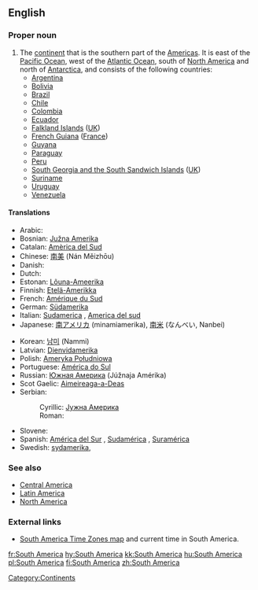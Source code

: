 {{wikipedia}}
==English==

===Proper noun===
{{en-proper noun|sg=[[South]] [[America]]}}

# The [[continent]] that is the southern part of the [[Americas]].  It is east of the [[Pacific Ocean]], west of the [[Atlantic Ocean]], south of [[North America]] and north of [[Antarctica]], and consists of the following countries:
#*[[Argentina]]
#*[[Bolivia]]
#*[[Brazil]]
#*[[Chile]]
#*[[Colombia]]
#*[[Ecuador]]
#*[[Falkland Islands]] ([[UK]])
#*[[French Guiana]] ([[France]])
#*[[Guyana]]
#*[[Paraguay]]
#*[[Peru]]
#*[[South Georgia and the South Sandwich Islands]] ([[UK]])
#*[[Suriname]]
#*[[Uruguay]]
#*[[Venezuela]]

====Translations====
{{trans-top|continent that is the southern part of the Americas}}
*Arabic: {{ARchar|[[امريكا الجنوبية]]}} {{Unicode|(’ámrika l-janubíyya)}} {{f}}
*Bosnian: [[Južna Amerika]] {{f}}
*Catalan: [[Amèrica del Sud]] {{f}}
*Chinese: [[南美]] (Nán Měizhōu)
*Danish: {{t|da|Sydamerika}}
*Dutch: {{t|nl|Zuid-Amerika|n}}
*Estonan: [[Lõuna-Ameerika]]
*Finnish: [[Etelä-Amerikka]]
*French: [[Amérique du Sud]] {{f}}
*German: [[Südamerika]] {{n}}
*Italian: [[Sudamerica]] {{f}}, [[America del sud]] {{f}}
*Japanese: [[南アメリカ]] (minamiamerika), [[南米]] (なんべい, Nanbei)
{{trans-mid}}
*Korean: [[남미]] (Nammi)
*Latvian: [[Dienvidamerika]] {{f}}
*Polish: [[Ameryka Południowa]]
*Portuguese: [[América do Sul]] {{f}}
*Russian: [[Южная Америка]] {{f}} (Júžnaja Amérika)
*Scot Gaelic: [[Aimeireaga-a-Deas]] {{f}}
*Serbian:
*:Cyrillic: [[Јужна Америка]] {{f}}
*:Roman: {{t|sr|Južna Amerika|f}}
*Slovene: {{t|sl|Južna Amerika|f}}
*Spanish: [[América del Sur]] {{f}}, [[Sudamérica]] {{f}}, [[Suramérica]] {{f}}
*Swedish: [[sydamerika]], {{t|sv|Sydamerika|n}}
{{trans-bottom}}

===See also===
* [[Central America]]
* [[Latin America]]
* [[North America]]

[[Category:Continents]]

===External links===
* [http://www.worldtimezone.com/time-south-america24.php South America Time Zones map] and current time in South America.

[[fr:South America]]
[[hy:South America]]
[[kk:South America]]
[[hu:South America]]
[[pl:South America]]
[[fi:South America]]
[[zh:South America]]